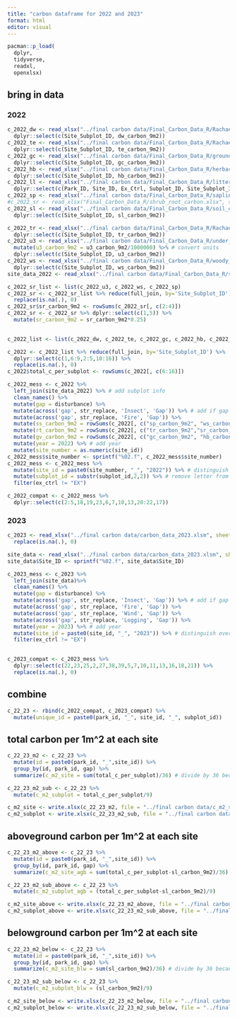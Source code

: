 ```yaml
---
title: "carbon dataframe for 2022 and 2023"
format: html
editor: visual
---
```


```r
pacman::p_load(
  dplyr,
  tidyverse,
  readxl,
  openxlsx)
```

## bring in data

### 2022

```r
c_2022_dw <- read_xlsx("../final carbon data/Final_Carbon_Data_R/Rachael 2022 measurements/Deadwood_Field_Data NEW.xlsm", sheet = "DW carbon") %>%
  dplyr::select(c(Site_Subplot_ID, dw_carbon_9m2))
c_2022_te <- read_xlsx("../final carbon data/Final_Carbon_Data_R/Rachael 2022 measurements/Tree_Biomass_NEW.xlsm", sheet = "Tree carbon") %>%
  dplyr::select(c(Site_Subplot_ID, te_carbon_9m2))
c_2022_gc <- read_xlsx("../final carbon data/Final_Carbon_Data_R/ground_cover_carbon.xlsx", sheet = "Sheet 1") %>%
  dplyr::select(c(Site_Subplot_ID, gc_carbon_9m2))
c_2022_hb <- read_xlsx("../final carbon data/Final_Carbon_Data_R/herbaceous_carbon.xlsx", sheet = "Sheet 1") %>%
  dplyr::select(c(Site_Subplot_ID, hb_carbon_9m2))
c_2022_ll <- read_xlsx("../final carbon data/Final_Carbon_Data_R/litter_carbon.xlsx", sheet = "Sheet 1") %>%
  dplyr::select(c(Park_ID, Site_ID, Ex_Ctrl, Subplot_ID, Site_Subplot_ID, ll_carbon_9m2))
c_2022_sp <- read_xlsx("../final carbon data/Final_Carbon_Data_R/sapling_carbon.xlsx", sheet = "Sheet 1") %>% dplyr::select(c(Site_Subplot_ID, sp_carbon_9m2))
#c_2022_sr <- read_xlsx("Final_Carbon_Data_R/shrub_root_carbon.xlsx", sheet = "Sheet 1") because this data came before R fixed the under 30 units I need to calculate on my own
c_2022_sl <- read_xlsx("../final carbon data/Final_Carbon_Data_R/soil_carbon.xlsx", sheet = "Sheet 1") %>%
  dplyr::select(c(Site_Subplot_ID, sl_carbon_9m2))

c_2022_tr <- read_xlsx("../final carbon data/Final_Carbon_Data_R/Rachael 2022 measurements/Tree_Biomass_NEW.xlsm", sheet = "Tree root carbon") %>%
  dplyr::select(c(Site_Subplot_ID, tr_carbon_9m2))
c_2022_u3 <- read_xlsx("../final carbon data/Final_Carbon_Data_R/under_30_carbon.xlsx", sheet = "Sheet 1") %>%
  mutate(u3_carbon_9m2 = u3_carbon_9m2/1000000) %>% # convert units
  dplyr::select(c(Site_Subplot_ID, u3_carbon_9m2))
c_2022_ws <- read_xlsx("../final carbon data/Final_Carbon_Data_R/woody_shrubs_carbon.xlsx", sheet = "Sheet 1") %>%
  dplyr::select(c(Site_Subplot_ID, ws_carbon_9m2))
site_data_2022 <- read_xlsx("../final carbon data/Final_Carbon_Data_R/subplot_disturbacne.xlsx")

c_2022_sr_list <- list(c_2022_u3, c_2022_ws, c_2022_sp)
c_2022_sr <- c_2022_sr_list %>% reduce(full_join, by='Site_Subplot_ID') %>%
  replace(is.na(.), 0)
c_2022_sr$sr_carbon_9m2 <- rowSums(c_2022_sr[, c(2:4)])
c_2022_sr <- c_2022_sr %>% dplyr::select(c(1,5)) %>%
  mutate(sr_carbon_9m2 = sr_carbon_9m2*0.25)
  

c_2022_list <- list(c_2022_dw, c_2022_te, c_2022_gc, c_2022_hb, c_2022_ll, c_2022_sp, c_2022_sr, c_2022_sl, c_2022_tr, c_2022_u3, c_2022_ws)

c_2022 <- c_2022_list %>% reduce(full_join, by='Site_Subplot_ID') %>%
  dplyr::select(c(1,6:9,2:5,10:16)) %>%
  replace(is.na(.), 0)
c_2022$total_c_per_subplot <- rowSums(c_2022[, c(6:16)])

c_2022_mess <- c_2022 %>%
  left_join(site_data_2022) %>% # add subplot info
  clean_names() %>% 
  mutate(gap = disturbance) %>% 
  mutate(across('gap', str_replace, 'Insect', 'Gap')) %>% # add if gap or not gap
  mutate(across('gap', str_replace, 'Fire', 'Gap')) %>%
  mutate(ss_carbon_9m2 = rowSums(c_2022[, c("sp_carbon_9m2", "ws_carbon_9m2")])) %>% # recategorize pools to match 2023
  mutate(rt_carbon_9m2 = rowSums(c_2022[, c("tr_carbon_9m2","sr_carbon_9m2")])) %>%
  mutate(gv_carbon_9m2 = rowSums(c_2022[, c("gc_carbon_9m2", "hb_carbon_9m2", "u3_carbon_9m2")])) %>%
  mutate(year = 2022) %>% # add year
  mutate(site_number = as.numeric(site_id))
c_2022_mess$site_number <- sprintf("%02.f", c_2022_mess$site_number)
c_2022_mess <- c_2022_mess %>%
  mutate(site_id = paste0(site_number, "_", "2022")) %>% # distinguish overlapping site numbers by year
  mutate(subplot_id = substr(subplot_id,2,2)) %>% # remove letter from subplot
  filter(ex_ctrl != "EX")

c_2022_compat <- c_2022_mess %>%
  dplyr::select(c(2:5,18,19,23,6,7,10,13,20:22,17))
```

### 2023

```r
c_2023 <- read_xlsx("../final carbon data/carbon_data_2023.xlsm", sheet = "Overall C") %>%
  replace(is.na(.), 0) 

site_data <- read_xlsx("../final carbon data/carbon_data_2023.xlsm", sheet = "Subplot info")
site_data$Site_ID <- sprintf("%02.f", site_data$Site_ID)

c_2023_mess <- c_2023 %>%
  left_join(site_data)%>%
  clean_names() %>%
  mutate(gap = disturbance) %>%
  mutate(across('gap', str_replace, 'Insect', 'Gap')) %>% # add if gap or not gap
  mutate(across('gap', str_replace, 'Fire', 'Gap')) %>%
  mutate(across('gap', str_replace, 'Wind', 'Gap')) %>%
  mutate(across('gap', str_replace, 'Logging', 'Gap')) %>%
  mutate(year = 2023) %>% # add year
  mutate(site_id = paste0(site_id, "_", "2023")) %>% # distinguish overlapping site numbers by year
  filter(ex_ctrl != "EX") 
  

c_2023_compat <- c_2023_mess %>%
  dplyr::select(c(22,23,25,2,27,38,39,5,7,10,11,13,16,18,21)) %>%
  replace(is.na(.), 0)
```

## combine

```r
c_22_23 <- rbind(c_2022_compat, c_2023_compat) %>%
  mutate(unique_id = paste0(park_id, "_", site_id, "_", subplot_id))
```

## total carbon per 1m\^2 at each site

```r
c_22_23_m2 <- c_22_23 %>%
  mutate(id = paste0(park_id, "_",site_id)) %>% 
  group_by(id, park_id, gap) %>% 
  summarize(c_m2_site = sum(total_c_per_subplot)/36) # divide by 36 because each of the 4 subplots is 9m2

c_22_23_m2_sub <- c_22_23 %>%
  mutate(c_m2_subplot = total_c_per_subplot/9)

c_m2_site <- write.xlsx(c_22_23_m2, file = "../final carbon data/c_m2_site.xlsx")
c_m2_subplot <- write.xlsx(c_22_23_m2_sub, file = "../final carbon data/c_m2_subplot.xlsx")
```

## aboveground carbon per 1m\^2 at each site

```r
c_22_23_m2_above <- c_22_23 %>%
  mutate(id = paste0(park_id, "_",site_id)) %>% 
  group_by(id, park_id, gap) %>% 
  summarize(c_m2_site_agb = sum(total_c_per_subplot-sl_carbon_9m2)/36) # divide by 36 because each of the 4 subplots is 9m2

c_22_23_m2_sub_above <- c_22_23 %>%
  mutate(c_m2_subplot_agb = (total_c_per_subplot-sl_carbon_9m2)/9)

c_m2_site_above <- write.xlsx(c_22_23_m2_above, file = "../final carbon data/c_m2_site_above.xlsx")
c_m2_subplot_above <- write.xlsx(c_22_23_m2_sub_above, file = "../final carbon data/c_m2_subplot_above.xlsx")
```

## belowground carbon per 1m\^2 at each site

```r
c_22_23_m2_below <- c_22_23 %>%
  mutate(id = paste0(park_id, "_",site_id)) %>% 
  group_by(id, park_id, gap) %>% 
  summarize(c_m2_site_blw = sum(sl_carbon_9m2)/36) # divide by 36 because each of the 4 subplots is 9m2

c_22_23_m2_sub_below <- c_22_23 %>%
  mutate(c_m2_subplot_blw = (sl_carbon_9m2)/9)

c_m2_site_below <- write.xlsx(c_22_23_m2_below, file = "../final carbon data/c_m2_site_below.xlsx")
c_m2_subplot_below <- write.xlsx(c_22_23_m2_sub_below, file = "../final carbon data/c_m2_subplot_below.xlsx")
```